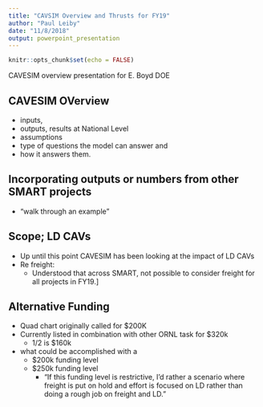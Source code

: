 ```yaml
---
title: "CAVSIM Overview and Thrusts for FY19"
author: "Paul Leiby"
date: "11/8/2018"
output: powerpoint_presentation
---
```


```r
knitr::opts_chunk$set(echo = FALSE)
```

CAVESIM overview presentation for E. Boyd DOE

## CAVESIM OVerview
- inputs, 
- outputs, results at National Level
- assumptions
- type of questions the model can answer and 
- how it answers them. 

## Incorporating outputs or numbers from other SMART projects

- "walk through an example"

## Scope; LD CAVs 
- Up until this point CAVESIM has been looking at the impact of LD CAVs
- Re freight:
  - Understood that across SMART, not possible to consider freight for all projects in FY19.]

## Alternative Funding

- Quad chart originally called for $200K
- Currently listed in combination with other ORNL task for $320k
  - 1/2 is $160k
- what could be accomplished with a 
  - $200k funding level
  - $250k funding level
    - "If this funding level is restrictive, I’d rather a scenario where freight is put on hold and effort is focused on LD rather than doing a rough job on freight and LD."
 
 

